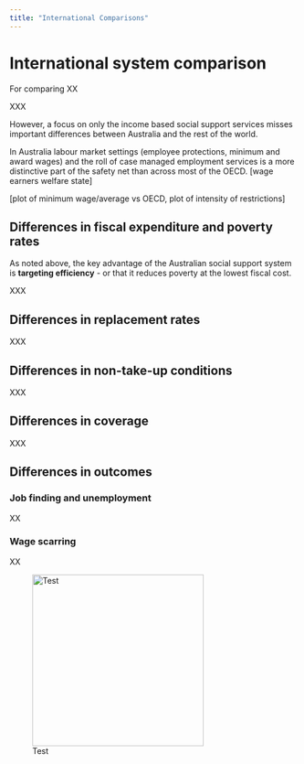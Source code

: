```yaml
---
title: "International Comparisons"
---
```


# International system comparison

For comparing XX

XXX

However, a focus on only the income based social support services misses important differences between Australia and the rest of the world.

In Australia labour market settings (employee protections, minimum and award wages) and the roll of case managed employment services is a more distinctive part of the safety net than across most of the OECD. \[wage earners welfare state\]

\[plot of minimum wage/average vs OECD, plot of intensity of restrictions\]

## Differences in fiscal expenditure and poverty rates

As noted above, the key advantage of the Australian social support system is **targeting efficiency** - or that it reduces poverty at the lowest fiscal cost.

XXX

## Differences in replacement rates

XXX

## Differences in non-take-up conditions

XXX

## Differences in coverage

XXX

## Differences in outcomes

### Job finding and unemployment

XX

### Wage scarring

XX

![Test](Inv_vol_ES.png){width="300"}
